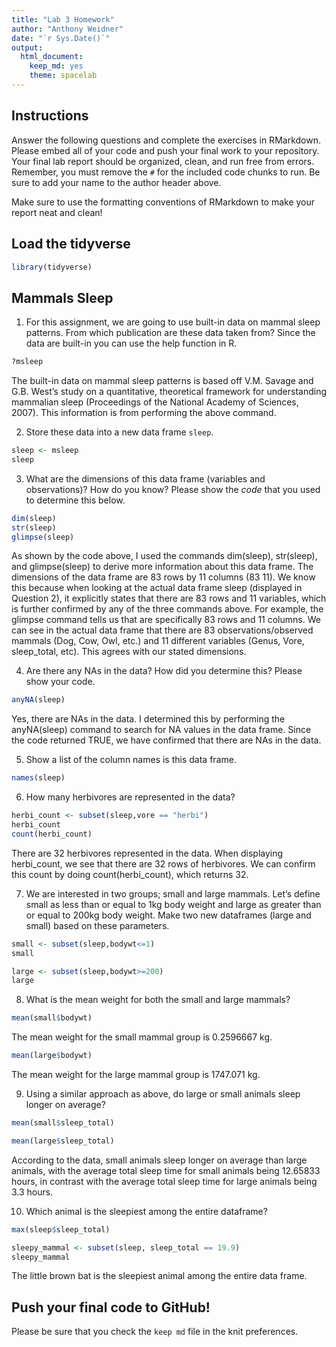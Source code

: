 ```yaml
---
title: "Lab 3 Homework"
author: "Anthony Weidner"
date: "`r Sys.Date()`"
output:
  html_document: 
    keep_md: yes
    theme: spacelab
---
```


## Instructions
Answer the following questions and complete the exercises in RMarkdown. Please embed all of your code and push your final work to your repository. Your final lab report should be organized, clean, and run free from errors. Remember, you must remove the `#` for the included code chunks to run. Be sure to add your name to the author header above.  

Make sure to use the formatting conventions of RMarkdown to make your report neat and clean!  

## Load the tidyverse
```r
library(tidyverse)
```

## Mammals Sleep
1. For this assignment, we are going to use built-in data on mammal sleep patterns. From which publication are these data taken from? Since the data are built-in you can use the help function in R.
```r
?msleep
```

The built-in data on mammal sleep patterns is based off V.M. Savage and G.B. West's study on a quantitative, theoretical framework for understanding mammalian sleep (Proceedings of the National Academy of Sciences, 2007). This information is from performing the above command. 

2. Store these data into a new data frame `sleep`.
```r
sleep <- msleep
sleep
```

3. What are the dimensions of this data frame (variables and observations)? How do you know? Please show the *code* that you used to determine this below.  
```r
dim(sleep)
str(sleep)
glimpse(sleep)
```

As shown by the code above, I used the commands dim(sleep), str(sleep), and glimpse(sleep) to derive more information about this data frame. The dimensions of the data frame are 83 rows by 11 columns (83 11). We know this because when looking at the actual data frame sleep (displayed in Question 2), it explicitly states that there are 83 rows and 11 variables, which is further confirmed by any of the three commands above. For example, the glimpse command tells us that are specifically 83 rows and 11 columns. We can see in the actual data frame that there are 83 observations/observed mammals (Dog, Cow, Owl, etc.) and 11 different variables (Genus, Vore, sleep_total, etc). This agrees with our stated dimensions.

4. Are there any NAs in the data? How did you determine this? Please show your code.  
```r
anyNA(sleep)
```

Yes, there are NAs in the data. I determined this by performing the anyNA(sleep) command to search for NA values in the data frame. Since the code returned TRUE, we have confirmed that there are NAs in the data.

5. Show a list of the column names is this data frame.
```r
names(sleep)
```


6. How many herbivores are represented in the data?  
```r
herbi_count <- subset(sleep,vore == "herbi")
herbi_count
count(herbi_count)
```

There are 32 herbivores represented in the data. When displaying herbi_count, we see that there are 32 rows of herbivores. We can confirm this count by doing count(herbi_count), which returns 32. 

7. We are interested in two groups; small and large mammals. Let's define small as less than or equal to 1kg body weight and large as greater than or equal to 200kg body weight. Make two new dataframes (large and small) based on these parameters.
```r
small <- subset(sleep,bodywt<=1)
small

large <- subset(sleep,bodywt>=200)
large

```


8. What is the mean weight for both the small and large mammals?
```r
mean(small$bodywt)
```

The mean weight for the small mammal group is 0.2596667 kg. 

```r
mean(large$bodywt)
```

The mean weight for the large mammal group is 1747.071 kg. 

9. Using a similar approach as above, do large or small animals sleep longer on average?  
```r
mean(small$sleep_total)
```

```r
mean(large$sleep_total)
```

According to the data, small animals sleep longer on average than large animals, with the average total sleep time for small animals being 12.65833 hours, in contrast with the average total sleep time for large animals being 3.3 hours. 

10. Which animal is the sleepiest among the entire dataframe?
```r
max(sleep$sleep_total)
```

```r
sleepy_mammal <- subset(sleep, sleep_total == 19.9)
sleepy_mammal
```

The little brown bat is the sleepiest animal among the entire data frame.

## Push your final code to GitHub!
Please be sure that you check the `keep md` file in the knit preferences.   